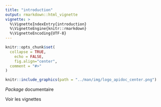 ```yaml
---
title: "introduction"
output: rmarkdown::html_vignette
vignette: >
  %\VignetteIndexEntry{introduction}
  %\VignetteEngine{knitr::rmarkdown}
  %\VignetteEncoding{UTF-8}
---
```


```r
knitr::opts_chunk$set(
  collapse = TRUE,
	echo = FALSE,
	fig.align="center",
  comment = "#>"
)
```

```r
knitr::include_graphics(path = "../man/img/logo_apidoc_center.png")
```

*Package* documentaire

Voir les vignettes
